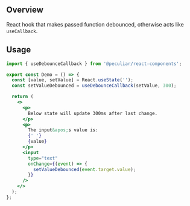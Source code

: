 
<Meta title="Hooks/useDebounceCallback" />

## Overview

React hook that makes passed function debounced, otherwise acts like `useCallback`.

## Usage

```jsx
import { useDebounceCallback } from '@peculiar/react-components';

export const Demo = () => {
  const [value, setValue] = React.useState('');
  const setValueDebounced = useDebounceCallback(setValue, 300);

  return (
    <>
      <p>
        Below state will update 300ms after last change.
      </p>
      <p>
        The input&apos;s value is:
        {' '}
        {value}
      </p>
      <input
        type="text"
        onChange={(event) => {
          setValueDebounced(event.target.value);
        }}
      />
    </>
  );
};
```
